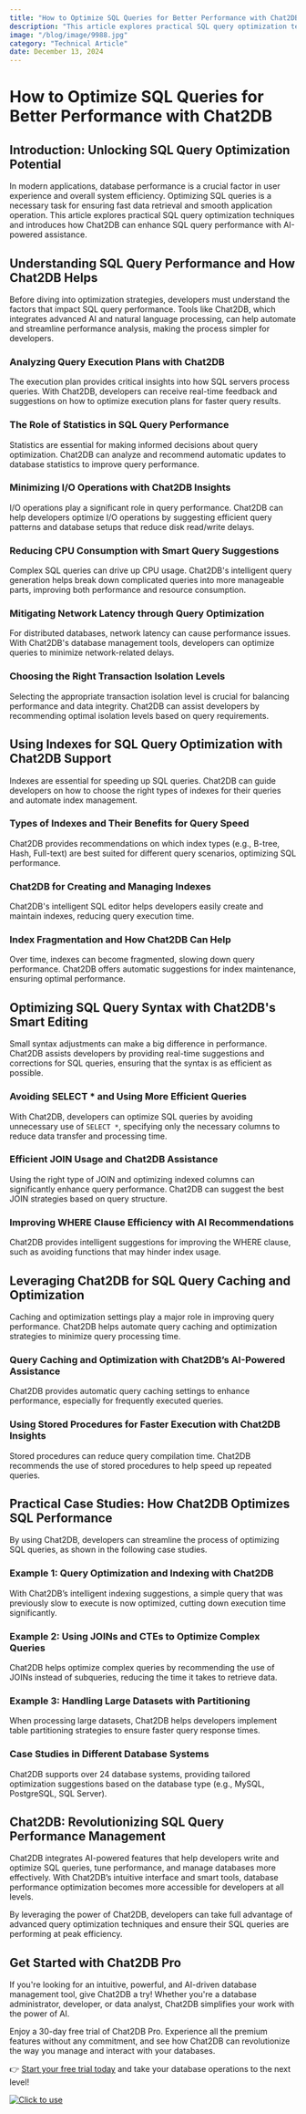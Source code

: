 ```yaml
---
title: "How to Optimize SQL Queries for Better Performance with Chat2DB"
description: "This article explores practical SQL query optimization techniques and introduces how Chat2DB can enhance SQL query performance with AI-powered assistance."
image: "/blog/image/9988.jpg"
category: "Technical Article"
date: December 13, 2024
---
```


# How to Optimize SQL Queries for Better Performance with Chat2DB


<Authors date="December 13, 2024">
  <Author name="Jing" link="https://chat2db.ai" />
</Authors>

## Introduction: Unlocking SQL Query Optimization Potential

In modern applications, database performance is a crucial factor in user experience and overall system efficiency. Optimizing SQL queries is a necessary task for ensuring fast data retrieval and smooth application operation. This article explores practical SQL query optimization techniques and introduces how Chat2DB can enhance SQL query performance with AI-powered assistance.

## Understanding SQL Query Performance and How Chat2DB Helps

Before diving into optimization strategies, developers must understand the factors that impact SQL query performance. Tools like Chat2DB, which integrates advanced AI and natural language processing, can help automate and streamline performance analysis, making the process simpler for developers.

### Analyzing Query Execution Plans with Chat2DB

The execution plan provides critical insights into how SQL servers process queries. With Chat2DB, developers can receive real-time feedback and suggestions on how to optimize execution plans for faster query results.

### The Role of Statistics in SQL Query Performance

Statistics are essential for making informed decisions about query optimization. Chat2DB can analyze and recommend automatic updates to database statistics to improve query performance.

### Minimizing I/O Operations with Chat2DB Insights

I/O operations play a significant role in query performance. Chat2DB can help developers optimize I/O operations by suggesting efficient query patterns and database setups that reduce disk read/write delays.

### Reducing CPU Consumption with Smart Query Suggestions

Complex SQL queries can drive up CPU usage. Chat2DB's intelligent query generation helps break down complicated queries into more manageable parts, improving both performance and resource consumption.

### Mitigating Network Latency through Query Optimization

For distributed databases, network latency can cause performance issues. With Chat2DB's database management tools, developers can optimize queries to minimize network-related delays.

### Choosing the Right Transaction Isolation Levels

Selecting the appropriate transaction isolation level is crucial for balancing performance and data integrity. Chat2DB can assist developers by recommending optimal isolation levels based on query requirements.

## Using Indexes for SQL Query Optimization with Chat2DB Support

Indexes are essential for speeding up SQL queries. Chat2DB can guide developers on how to choose the right types of indexes for their queries and automate index management.

### Types of Indexes and Their Benefits for Query Speed

Chat2DB provides recommendations on which index types (e.g., B-tree, Hash, Full-text) are best suited for different query scenarios, optimizing SQL performance.

### Chat2DB for Creating and Managing Indexes

Chat2DB's intelligent SQL editor helps developers easily create and maintain indexes, reducing query execution time.

### Index Fragmentation and How Chat2DB Can Help

Over time, indexes can become fragmented, slowing down query performance. Chat2DB offers automatic suggestions for index maintenance, ensuring optimal performance.

## Optimizing SQL Query Syntax with Chat2DB's Smart Editing

Small syntax adjustments can make a big difference in performance. Chat2DB assists developers by providing real-time suggestions and corrections for SQL queries, ensuring that the syntax is as efficient as possible.

### Avoiding SELECT * and Using More Efficient Queries

With Chat2DB, developers can optimize SQL queries by avoiding unnecessary use of `SELECT *`, specifying only the necessary columns to reduce data transfer and processing time.

### Efficient JOIN Usage and Chat2DB Assistance

Using the right type of JOIN and optimizing indexed columns can significantly enhance query performance. Chat2DB can suggest the best JOIN strategies based on query structure.

### Improving WHERE Clause Efficiency with AI Recommendations

Chat2DB provides intelligent suggestions for improving the WHERE clause, such as avoiding functions that may hinder index usage.

## Leveraging Chat2DB for SQL Query Caching and Optimization

Caching and optimization settings play a major role in improving query performance. Chat2DB helps automate query caching and optimization strategies to minimize query processing time.

### Query Caching and Optimization with Chat2DB’s AI-Powered Assistance

Chat2DB provides automatic query caching settings to enhance performance, especially for frequently executed queries.

### Using Stored Procedures for Faster Execution with Chat2DB Insights

Stored procedures can reduce query compilation time. Chat2DB recommends the use of stored procedures to help speed up repeated queries.

## Practical Case Studies: How Chat2DB Optimizes SQL Performance

By using Chat2DB, developers can streamline the process of optimizing SQL queries, as shown in the following case studies.

### Example 1: Query Optimization and Indexing with Chat2DB

With Chat2DB’s intelligent indexing suggestions, a simple query that was previously slow to execute is now optimized, cutting down execution time significantly.

### Example 2: Using JOINs and CTEs to Optimize Complex Queries

Chat2DB helps optimize complex queries by recommending the use of JOINs instead of subqueries, reducing the time it takes to retrieve data.

### Example 3: Handling Large Datasets with Partitioning

When processing large datasets, Chat2DB helps developers implement table partitioning strategies to ensure faster query response times.

### Case Studies in Different Database Systems

Chat2DB supports over 24 database systems, providing tailored optimization suggestions based on the database type (e.g., MySQL, PostgreSQL, SQL Server).

## Chat2DB: Revolutionizing SQL Query Performance Management

Chat2DB integrates AI-powered features that help developers write and optimize SQL queries, tune performance, and manage databases more effectively. With Chat2DB’s intuitive interface and smart tools, database performance optimization becomes more accessible for developers at all levels.

By leveraging the power of Chat2DB, developers can take full advantage of advanced query optimization techniques and ensure their SQL queries are performing at peak efficiency.

## Get Started with Chat2DB Pro

If you're looking for an intuitive, powerful, and AI-driven database management tool, give Chat2DB a try! Whether you're a database administrator, developer, or data analyst, Chat2DB simplifies your work with the power of AI.

Enjoy a 30-day free trial of Chat2DB Pro. Experience all the premium features without any commitment, and see how Chat2DB can revolutionize the way you manage and interact with your databases.

👉 [Start your free trial today](https://chat2db.ai/pricing) and take your database operations to the next level!


[![Click to use](/image/blog/bg/chat2db.jpg)](https://chat2db.ai/)
